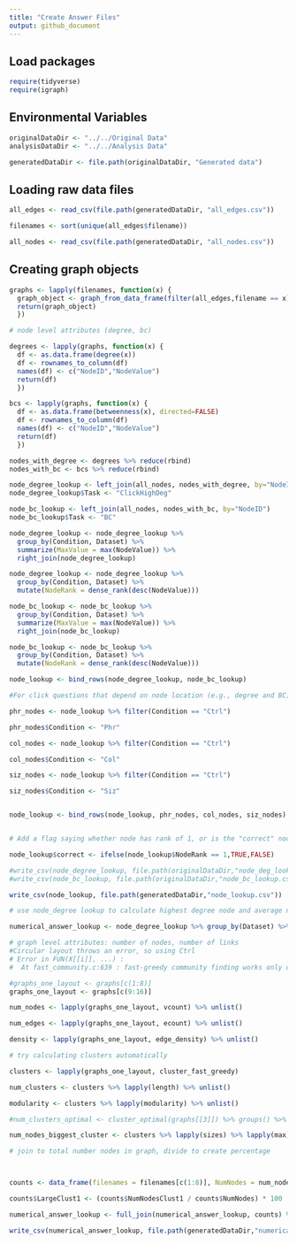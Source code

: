 ```yaml
---
title: "Create Answer Files"
output: github_document
---
```


## Load packages

```r

require(tidyverse)
require(igraph)


```

## Environmental Variables

```r

originalDataDir <- "../../Original Data"
analysisDataDir <- "../../Analysis Data"

generatedDataDir <- file.path(originalDataDir, "Generated data")


```

## Loading raw data files

```r

all_edges <- read_csv(file.path(generatedDataDir, "all_edges.csv"))

filenames <- sort(unique(all_edges$filename))

all_nodes <- read_csv(file.path(generatedDataDir, "all_nodes.csv"))

```

## Creating graph objects

```r

graphs <- lapply(filenames, function(x) {
  graph_object <- graph_from_data_frame(filter(all_edges,filename == x), directed=FALSE)
  return(graph_object)
  })

```

```r

# node level attributes (degree, bc)

degrees <- lapply(graphs, function(x) {
  df <- as.data.frame(degree(x))
  df <- rownames_to_column(df)
  names(df) <- c("NodeID","NodeValue")
  return(df)
  })

bcs <- lapply(graphs, function(x) {
  df <- as.data.frame(betweenness(x), directed=FALSE)
  df <- rownames_to_column(df)
  names(df) <- c("NodeID","NodeValue")
  return(df)
  })

nodes_with_degree <- degrees %>% reduce(rbind)
nodes_with_bc <- bcs %>% reduce(rbind)

node_degree_lookup <- left_join(all_nodes, nodes_with_degree, by="NodeID")
node_degree_lookup$Task <- "ClickHighDeg"

node_bc_lookup <- left_join(all_nodes, nodes_with_bc, by="NodeID")
node_bc_lookup$Task <- "BC"

node_degree_lookup <- node_degree_lookup %>% 
  group_by(Condition, Dataset) %>% 
  summarize(MaxValue = max(NodeValue)) %>% 
  right_join(node_degree_lookup)

node_degree_lookup <- node_degree_lookup %>%
  group_by(Condition, Dataset) %>% 
  mutate(NodeRank = dense_rank(desc(NodeValue)))

node_bc_lookup <- node_bc_lookup %>% 
  group_by(Condition, Dataset) %>% 
  summarize(MaxValue = max(NodeValue)) %>% 
  right_join(node_bc_lookup)

node_bc_lookup <- node_bc_lookup %>%
  group_by(Condition, Dataset) %>% 
  mutate(NodeRank = dense_rank(desc(NodeValue)))

node_lookup <- bind_rows(node_degree_lookup, node_bc_lookup)
```

```r

#For click questions that depend on node location (e.g., degree and BC), Phrasing/Color/Size conditions share positions with Ctrl.  Make 3 copies of Ctrl node positions and append to node_lookup.

phr_nodes <- node_lookup %>% filter(Condition == "Ctrl")

phr_nodes$Condition <- "Phr"

col_nodes <- node_lookup %>% filter(Condition == "Ctrl")

col_nodes$Condition <- "Col"

siz_nodes <- node_lookup %>% filter(Condition == "Ctrl")

siz_nodes$Condition <- "Siz"


node_lookup <- bind_rows(node_lookup, phr_nodes, col_nodes, siz_nodes)


# Add a flag saying whether node has rank of 1, or is the "correct" node

node_lookup$correct <- ifelse(node_lookup$NodeRank == 1,TRUE,FALSE)

```


```r
#write_csv(node_degree_lookup, file.path(originalDataDir,"node_deg_lookup.csv"))
#write_csv(node_bc_lookup, file.path(originalDataDir,"node_bc_lookup.csv"))

write_csv(node_lookup, file.path(generatedDataDir,"node_lookup.csv"))

```

```r

# use node_degree lookup to calculate highest degree node and average node degree

numerical_answer_lookup <- node_degree_lookup %>% group_by(Dataset) %>% summarise(NumHighDegree=max(MaxValue),AvgDeg=mean(NodeValue))


```

```r

# graph level attributes: number of nodes, number of links
#Circular layout throws an error, so using Ctrl
# Error in FUN(X[[i]], ...) : 
#  At fast_community.c:639 : fast-greedy community finding works only on graphs without multiple edges, Invalid value

#graphs_one_layout <- graphs[c(1:8)]
graphs_one_layout <- graphs[c(9:16)]

num_nodes <- lapply(graphs_one_layout, vcount) %>% unlist()

num_edges <- lapply(graphs_one_layout, ecount) %>% unlist()

density <- lapply(graphs_one_layout, edge_density) %>% unlist()

# try calculating clusters automatically

clusters <- lapply(graphs_one_layout, cluster_fast_greedy)

num_clusters <- clusters %>% lapply(length) %>% unlist()

modularity <- clusters %>% lapply(modularity) %>% unlist()

#num_clusters_optimal <- cluster_optimal(graphs[[3]]) %>% groups() %>% length()

num_nodes_biggest_cluster <- clusters %>% lapply(sizes) %>% lapply(max) %>% unlist()

# join to total number nodes in graph, divide to create percentage



counts <- data_frame(filenames = filenames[c(1:8)], NumNodes = num_nodes, NumLinks = num_edges, Density = density, NumClust = num_clusters, NumNodesClust1 = num_nodes_biggest_cluster, Modularity = modularity) %>% separate(filenames, c("Condition","Dataset"),sep="[_]", convert=TRUE) %>% select(-Condition) %>% distinct()

counts$LargeClust1 <- (counts$NumNodesClust1 / counts$NumNodes) * 100

numerical_answer_lookup <- full_join(numerical_answer_lookup, counts) %>% gather("Task","CorrectAnswer",-1)

write_csv(numerical_answer_lookup, file.path(generatedDataDir,"numerical_answer_lookup.csv"))

```
